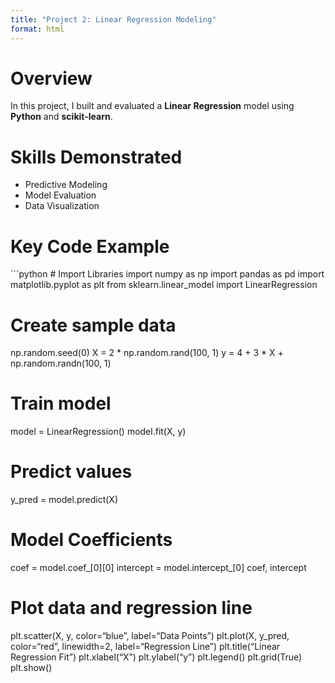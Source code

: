 ```yaml
---
title: "Project 2: Linear Regression Modeling"
format: html
---
```


# Overview
In this project, I built and evaluated a **Linear Regression** model using **Python** and **scikit-learn**.

# Skills Demonstrated
- Predictive Modeling
- Model Evaluation
- Data Visualization

# Key Code Example

```python
# Import Libraries
import numpy as np
import pandas as pd
import matplotlib.pyplot as plt
from sklearn.linear_model import LinearRegression

# Create sample data
np.random.seed(0)
X = 2 * np.random.rand(100, 1)
y = 4 + 3 * X + np.random.randn(100, 1)

# Train model
model = LinearRegression()
model.fit(X, y)

# Predict values
y_pred = model.predict(X)

# Model Coefficients
coef = model.coef_[0][0]
intercept = model.intercept_[0]
coef, intercept

# Plot data and regression line
plt.scatter(X, y, color="blue", label="Data Points")
plt.plot(X, y_pred, color="red", linewidth=2, label="Regression Line")
plt.title("Linear Regression Fit")
plt.xlabel("X")
plt.ylabel("y")
plt.legend()
plt.grid(True)
plt.show()
